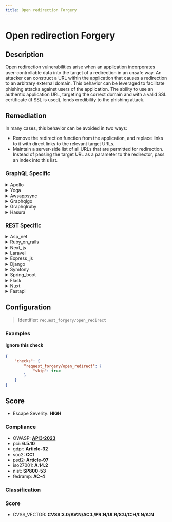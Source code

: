 ```yaml
---
title: Open redirection Forgery
---
```


# Open redirection Forgery

## Description

Open redirection vulnerabilities arise when an application incorporates user-controllable data into the target of a redirection in an unsafe way.
An attacker can construct a URL within the application that causes a redirection to an arbitrary external domain. This behavior can be leveraged to facilitate phishing attacks against users of the application.
The ability to use an authentic application URL, targeting the correct domain and with a valid SSL certificate (if SSL is used), lends credibility to the phishing attack.


## Remediation

In many cases, this behavior can be avoided in two ways:
- Remove the redirection function from the application, and replace links to it with direct links to the relevant target URLs.
- Maintain a server-side list of all URLs that are permitted for redirection. Instead of passing the target URL as a parameter to the redirector, pass an index into this list.



### GraphQL Specific

<details>
    <summary>Apollo</summary>

To mitigate open redirection vulnerabilities in the Apollo framework engine, ensure that all URL redirections are validated against a whitelist of allowed URLs. Do not rely on user input for target URLs without proper validation. Implement server-side checks to verify that the redirection target is a trusted and intended destination. Additionally, consider using built-in security features of the framework that may automatically handle such validations.

</details>

<details>
    <summary>Yoga</summary>

To mitigate open redirection vulnerabilities in the Yoga framework engine, ensure that all URL redirections are validated against a whitelist of allowed URLs. Do not rely on user input for target URLs without validation. Implement server-side checks to verify that the redirection target is a trusted and intended destination. Additionally, avoid using unvalidated URL parameters to redirect users. If possible, use indirect mapping of URLs by assigning each allowed URL a unique identifier that is used in the redirection logic instead of the actual URL itself.

</details>

<details>
    <summary>Awsappsync</summary>

To mitigate Open Redirection vulnerabilities in AWS AppSync, ensure that all URLs and URI parameters are validated against a whitelist of allowed destinations before redirecting. Implement server-side checks and do not rely on client-side validation alone. Additionally, avoid using user input directly in redirection logic, and employ security features such as AWS WAF to filter out malicious requests.

</details>

<details>
    <summary>Graphqlgo</summary>

To mitigate open redirection vulnerabilities in a GraphQL Go framework engine, ensure that all URLs and redirect parameters are validated against a whitelist of allowed destinations before redirecting. Implement strict input validation to ensure that only intended destinations are permissible, and avoid relying on user input for determining redirect targets. Additionally, use built-in URL parsing and validation functions provided by the Go standard library to further secure the application against open redirection attacks.

</details>

<details>
    <summary>Graphqlruby</summary>

To mitigate open redirection vulnerabilities in a GraphQL Ruby framework, ensure that all URLs and redirect parameters are validated against a whitelist of allowed destinations before redirecting. Implement server-side checks to verify that the URL belongs to your application's domain or a list of approved domains. Additionally, avoid using user input directly in redirect functions without proper validation and sanitization. Consider using built-in Rails functions such as `url_for` and `redirect_to` which provide additional security measures against open redirection attacks.

</details>

<details>
    <summary>Hasura</summary>

To mitigate open redirection vulnerabilities in the Hasura framework, ensure that all URL redirections are validated against a whitelist of allowed URLs. Do not rely on user input for determining the destination URL without proper validation. Additionally, employ server-side checks to verify that the redirection target is a trusted and intended location before performing the redirect.

</details>


### REST Specific

<details>
    <summary>Asp_net</summary>

To mitigate open redirection vulnerabilities in ASP.NET, validate and whitelist URLs before redirecting. Use the `Uri.IsWellFormedUriString` method to check if the URL is valid and ensure it points to a trusted destination. Additionally, avoid using user input directly in `Response.Redirect` or other redirection methods. If user input must be used for redirection, map expected inputs to valid destination URLs on the server side.

</details>

<details>
    <summary>Ruby_on_rails</summary>

In Ruby on Rails, prevent open redirection vulnerabilities by validating the URL before performing a redirection. Use built-in methods such as 'url_for' or 'redirect_to' with only path helpers or known URLs, and avoid directly inserting user-supplied input into these methods. Implement a whitelist of allowed domains if redirection to different domains is necessary, and check the user input against this list before redirecting. Additionally, use Rails' 'URI' module to parse and validate URLs to ensure they are safe for redirection.

</details>

<details>
    <summary>Next_js</summary>

In Next.js, to prevent open redirection vulnerabilities, validate and sanitize all user inputs used for redirection. Ensure that the destination URLs are either relative paths or match a whitelist of allowed domains. Use the built-in `next/router` or `next/link` for client-side redirection, and avoid directly using user input for the `href` attribute. Additionally, implement server-side checks in API routes or `getServerSideProps` to further enforce these restrictions.

</details>

<details>
    <summary>Laravel</summary>

In Laravel, to prevent open redirection vulnerabilities, always validate and sanitize external URLs before redirecting. Use the 'url' helper function to generate URLs to internal routes, and for external URLs, implement a whitelist of allowed domains. Additionally, avoid using user input directly in the 'redirect()' function without proper validation.

</details>

<details>
    <summary>Express_js</summary>

To mitigate open redirection vulnerabilities in Express.js, validate and sanitize all user input used for redirection. Ensure that the destination URLs are either relative paths or match a whitelist of allowed domains. Additionally, avoid directly using user input to set the 'Location' header or the 'res.redirect()' method's argument. Implementing strict input validation can prevent attackers from redirecting users to malicious sites.

</details>

<details>
    <summary>Django</summary>

In Django, ensure that all redirects are validated against a whitelist of allowed URLs or use Django's built-in `is_safe_url()` function to validate the URL before performing the redirect. Avoid using user input directly in the `redirect()` function without proper validation.

</details>

<details>
    <summary>Symfony</summary>

In Symfony, to prevent open redirection vulnerabilities, ensure that all redirects are to URLs that are either static, predefined, or validated against a whitelist of allowed domains. Use the 'Symfony\Component\HttpFoundation\RedirectResponse' class for redirection and avoid directly using user input in the 'Location' header. Additionally, implement CSRF tokens in forms to protect against cross-site request forgery, which can be related to open redirection attacks.

</details>

<details>
    <summary>Spring_boot</summary>

In Spring Boot, to prevent open redirection attacks, validate and sanitize all user-supplied URL redirection targets. Only allow redirects to a whitelist of trusted URLs or URI paths. Additionally, avoid directly using request parameters to construct redirection URLs. If dynamic redirection is necessary, map user input to a set of predefined paths or use a safe method like 'UriComponentsBuilder' from Spring Framework to construct the redirection URL.

</details>

<details>
    <summary>Flask</summary>

In Flask, to prevent open redirection vulnerabilities, ensure that all URL redirections are validated against a whitelist of allowed domains or paths before redirecting. Use the 'url_for' function for internal redirects and validate external redirect targets against a predefined list of safe URLs.

</details>

<details>
    <summary>Nuxt</summary>

In Nuxt.js, to prevent open redirection vulnerabilities, ensure that all redirects are validated against a whitelist of allowed URLs. Do not use user input directly for redirection purposes without validation. Implement server-side checks to verify that the redirection URL is to a known and trusted destination. Additionally, consider using the built-in 'redirect' method provided by Nuxt.js, which can be configured to allow redirects only to certain predefined URLs.

</details>

<details>
    <summary>Fastapi</summary>

In FastAPI, to prevent open redirection vulnerabilities, validate and sanitize all user-supplied URLs before redirecting. Use a whitelist of allowed domains to compare against the user input, and only perform the redirection if the target URL matches an entry in the whitelist. Additionally, avoid using raw user input directly in redirection functions; instead, parse the URL and ensure it leads to a safe and intended destination.

</details>

## Configuration

> Identifier: `request_forgery/open_redirect`



### Examples



#### Ignore this check

```json
{
    "checks": {
        "request_forgery/open_redirect": {
            "skip": true
        }
    }
}
```




## Score

- Escape Severity: **<span className="high-severity">HIGH</span>**

### Compliance

- OWASP: **[API3:2023](https://github.com/OWASP/API-Security/blob/master/editions/2023/en/0xa3-broken-object-property-level-authorization.md)**
- pci: **6.5.10**
- gdpr: **Article-32**
- soc2: **CC1**
- psd2: **Article-97**
- iso27001: **A.14.2**
- nist: **SP800-53**
- fedramp: **AC-4**

### Classification






### Score

- CVSS_VECTOR: **CVSS:3.0/AV:N/AC:L/PR:N/UI:R/S:U/C:H/I:N/A:N**


